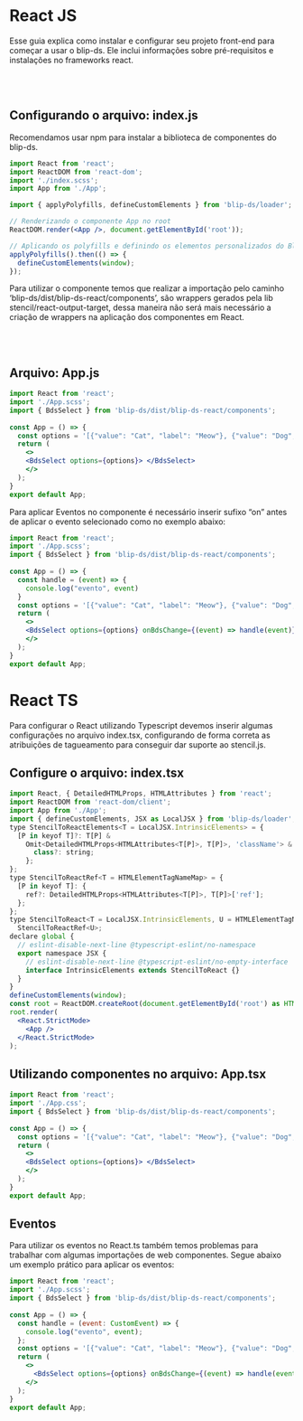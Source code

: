
<Meta title="Vamos Começar/DS no React/Aplicação" />


# React JS

Esse guia explica como instalar e configurar seu projeto front-end para começar a usar o blip-ds. Ele inclui informações sobre pré-requisitos e instalações no frameworks react.

<br></br>
## Configurando o arquivo: index.js

Recomendamos usar npm para instalar a biblioteca de componentes do blip-ds.

```jsx
import React from 'react';
import ReactDOM from 'react-dom';
import './index.scss';
import App from './App';

import { applyPolyfills, defineCustomElements } from 'blip-ds/loader';

// Renderizando o componente App no root
ReactDOM.render(<App />, document.getElementById('root'));

// Aplicando os polyfills e definindo os elementos personalizados do Blip DS
applyPolyfills().then(() => {
  defineCustomElements(window);
});
``` 

Para utilizar o componente temos que realizar a importação pelo caminho ‘blip-ds/dist/blip-ds-react/components’, são wrappers gerados pela lib stencil/react-output-target, dessa maneira não será mais necessário a criação de wrappers na aplicação dos componentes em React.

<br></br>

## Arquivo: App.js

```jsx
import React from 'react';
import './App.scss';
import { BdsSelect } from 'blip-ds/dist/blip-ds-react/components';
 
const App = () => {
  const options = '[{"value": "Cat", "label": "Meow"}, {"value": "Dog", "label": "Woof"}]'
  return (
    <>
    <BdsSelect options={options}> </BdsSelect>
    </>
  );
}
export default App;
``` 
Para aplicar Eventos no componente é necessário inserir sufixo “on” antes de aplicar o evento selecionado como no exemplo abaixo:

```jsx
import React from 'react';
import './App.scss';
import { BdsSelect } from 'blip-ds/dist/blip-ds-react/components';
 
const App = () => {
  const handle = (event) => {
    console.log("evento", event)
  }
  const options = '[{"value": "Cat", "label": "Meow"}, {"value": "Dog", "label": "Woof"}]'
  return (
    <>
    <BdsSelect options={options} onBdsChange={(event) => handle(event)}> </BdsSelect>
    </>
  );
}
export default App;
```

# React TS
Para configurar o React utilizando Typescript devemos inserir algumas configurações no arquivo index.tsx, configurando de forma correta as atribuições de tagueamento para conseguir dar suporte ao stencil.js.

## Configure o arquivo: index.tsx
```jsx
import React, { DetailedHTMLProps, HTMLAttributes } from 'react';
import ReactDOM from 'react-dom/client';
import App from './App';
import { defineCustomElements, JSX as LocalJSX } from 'blip-ds/loader';
type StencilToReactElements<T = LocalJSX.IntrinsicElements> = {
  [P in keyof T]?: T[P] &
    Omit<DetailedHTMLProps<HTMLAttributes<T[P]>, T[P]>, 'className'> & {
      class?: string;
    };
};
type StencilToReactRef<T = HTMLElementTagNameMap> = {
  [P in keyof T]: {
    ref?: DetailedHTMLProps<HTMLAttributes<T[P]>, T[P]>['ref'];
  };
};
type StencilToReact<T = LocalJSX.IntrinsicElements, U = HTMLElementTagNameMap> = StencilToReactElements<T> &
  StencilToReactRef<U>;
declare global {
  // eslint-disable-next-line @typescript-eslint/no-namespace
  export namespace JSX {
    // eslint-disable-next-line @typescript-eslint/no-empty-interface
    interface IntrinsicElements extends StencilToReact {}
  }
}
defineCustomElements(window);
const root = ReactDOM.createRoot(document.getElementById('root') as HTMLElement);
root.render(
  <React.StrictMode>
    <App />
  </React.StrictMode>
);
```

## Utilizando componentes no arquivo: App.tsx
```jsx
import React from 'react';
import './App.css';
import { BdsSelect } from 'blip-ds/dist/blip-ds-react/components';
 
const App = () => {
  const options = '[{"value": "Cat", "label": "Meow"}, {"value": "Dog", "label": "Woof"}]'
  return (
    <>
    <BdsSelect options={options}> </BdsSelect>
    </>
  );
}
export default App;
```

## Eventos
Para utilizar os eventos no React.ts também temos problemas para trabalhar com algumas importações de web componentes. Segue abaixo um exemplo prático para aplicar os eventos:
```jsx
import React from 'react';
import './App.scss';
import { BdsSelect } from 'blip-ds/dist/blip-ds-react/components';
 
const App = () => {
  const handle = (event: CustomEvent) => {
    console.log("evento", event);
  };
  const options = '[{"value": "Cat", "label": "Meow"}, {"value": "Dog", "label": "Woof"}]'
  return (
    <>
      <BdsSelect options={options} onBdsChange={(event) => handle(event)}> </BdsSelect>
    </>
  );
}
export default App;
```